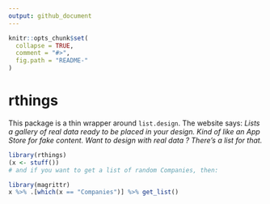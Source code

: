 ```yaml
---
output: github_document
---
```


<!-- README.md is generated from README.Rmd. Please edit that file -->

```r
knitr::opts_chunk$set(
  collapse = TRUE,
  comment = "#>",
  fig.path = "README-"
)
```

# rthings

This package is a thin wrapper around `list.design`. The website says: _Lists a gallery of real data ready to be placed in your design. Kind of like an App Store for fake content. Want to design with real data ? There's a list for that._

```r
library(rthings)
(x <- stuff())
# and if you want to get a list of random Companies, then:

library(magrittr)  
x %>% .[which(x == "Companies")] %>% get_list()
```


